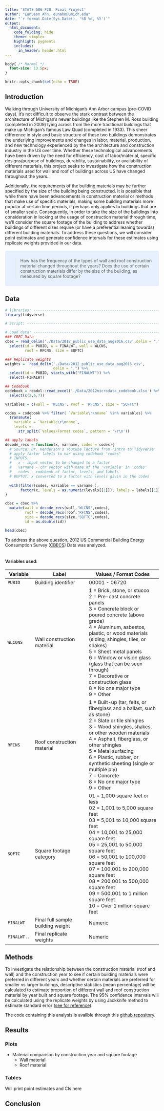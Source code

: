 ```yaml
---
title: 'STATS 506 F20, Final Project'
author: "EunSeon Ahn, eunahn@umich.edu"
date: "`r format.Date(Sys.Date(), '%B %d, %Y')`"
output: 
  html_document:
    code_folding: hide
    theme: simplex
    highlight: pygments
    includes:
      in_header: header.html
---
```


```css
body{ /* Normal */
  font-size: 13.5px;
}
```

```r
knitr::opts_chunk$set(echo = TRUE)
```

<!-- Your report should be approximately two pages in length if printed and no more than 3 pages long. You should included at least 1 but no more than 3 tabular or graphical elements. The word count for the report should be between 200 and 600 words. -->

## Introduction 
<!-- Introduction: Approximately 2-3 paragraphs explaining what your question is, why it is interesting, and ending with a high level description of the analysis you did (not the results) -->

Walking through University of Michigan's Ann Arbor campus (pre-COVID days), it's not difficult to observe the stark contrast between the architecture of Michigan's newer buildings like the Stephen M. Ross building (completed in 2009) lying across from the more traditional buildings that make up Michigan's famous Law Quad (completed in 1933). This sheer difference in style and basic structure of these two buildings demonstrates the underlying improvements and changes in labor, material, production, and new technology experienced by the the architecture and construction industry in the US over time. Whether these technological advancements have been driven by the need for efficiency, cost of labor/material, specific designs/purpose of buildings, durability, sustainability, or availability of different materials, this project seeks to investigate how the construction materials used for wall and roof of buildings across US have changed throughout the years. 

Additionally, the requirements of the building materials may be further specified by the size of the building being constructed. It is possible that while there have been advancements in construction material or methods that make use of specific materials, making some building materials more popular at certain time periods, it perhaps only applies to buildings that are of smaller scale. Consequently, in order to take the size of the buildings into consideration in looking at the usage of construction material through time, we'll consider the square footage of the building to address whether buildings of different sizes require (or have a preferential leaning towards) different building materials. To address these questions, we will consider point estimates and generate confidence intervals for these estimates using replicate weights provided in our data.
<br><br>
<style>
div.blue { background-color:#e6f0ff; border-radius: 5px; padding: 10px;}
</style>
<div class = "blue">
>How has the frequency of the types of wall and roof construction material changed throughout the years? Does the use of certain construction materials differ by the size of the building, as measured by square footage?
</div>

## Data 

```r
# libraries: ------------------------------------------------------------------
library(tidyverse)

# Script: ---------------------------------------------------------------------

# Load data: ------------------------------------------------------------------
### CBEC Data
cbec = read_delim('./Data/2012_public_use_data_aug2016.csv',delim = ",") %>%
  select(id = PUBID, w = FINALWT, wall = WLCNS, 
         roof = RFCNS, size = SQFTC)

### Replicate weights
weights =  read_delim('./Data/2012_public_use_data_aug2016.csv', 
                      delim = ",") %>% 
  select(id = PUBID, starts_with("FINALWT")) %>% 
  select(-FINALWT)

## Codebook
codebook = readxl::read_excel('./Data/2012microdata_codebook.xlsx') %>% 
  select(c(2,6,7)) 

variables = c(wall = 'WLCNS', roof = 'RFCNS', size = "SQFTC")

codes = codebook %>% filter( `Variable\r\nname` %in% variables) %>%
  transmute(
    variable = `Variable\r\nname`,
    levels =
      str_split(`Values/Format codes`, pattern = '\r\n'))

## apply labels
decode_recs = function(x, varname, codes = codes){
  # Source: Dr. Henderson's Youtube lecture from 'Intro to Tidyverse'
  # apply factor labels to var using codebook "codes"
  # INPUTS: 
  #   x - input vector to be changed to a factor
  #   varname - chr vector with name of the 'variable' in 'codes'
  #   codes - codebook of factor, levels, and labels
  # OUPTUT: x converted to a factor with levels givin in the codes 
  
  with(filter(codes, variable == varname ), 
       factor(x, levels = as.numeric(levels[[1]]), labels = labels[[1]]))
}

cbec = cbec %>%
  mutate(wall = decode_recs(wall,'WLCNS',codes),
         roof = decode_recs(roof,'RFCNS',codes),
         size = decode_recs(size,'SQFTC',codes),
         id = as.double(id))

head(cbec)
```

To address the above question, 2012 US Commercial Building Energy Consumption Survey ([CBECS](https://www.eia.gov/consumption/commercial/data/2012/index.php?view=microdata)) Data was analyzed.  
<br>

#### Variables used:   

|  Variable  | Label | Values / Format Codes | 
| ------------ | -------------------------|---------------------------------- |
|`PUBID`| Building identifier | 00001 - 06720 |
| `WLCONS` | Wall construction material | 1 = Brick, stone, or stucco<br>2 = Pre-cast concrete panels<br>3 = Concrete block or poured concrete (above grade)<br>4 = Aluminum, asbestos, plastic, or wood materials (siding, shingles, tiles, or shakes)<br>5 = Sheet metal panels<br>6 = Window or vision glass (glass that can be seen through)<br>7 = Decorative or construction glass<br>8 = No one major type<br>9 = Other|
| `RFCNS`  | Roof construction material | 1 = Built-up (tar, felts, or fiberglass and a ballast, such as stone)<br>2 = Slate or tile shingles<br>3 = Wood shingles, shakes, or other wooden materials<br>4 = Asphalt, fiberglass, or other shingles<br>5 = Metal surfacing<br>6 = Plastic, rubber, or synthetic sheeting (single or multiple ply)<br>7 = Concrete<br>8 = No one major type<br>9 = Other|
| `SQFTC`    | Square footage category | 01 = 1,000 square feet or less <br>02 = 1,001 to 5,000 square feet <br>03 = 5,001 to 10,000 square feet<br>04 = 10,001 to 25,000 square feet<br>05 = 25,001 to 50,000 square feet<br>06 = 50,001 to 100,000 square feet <br>07 = 100,001 to 200,000 square feet<br>08 = 200,001 to 500,000 square feet<br>09 = 500,001 to 1 million square feet<br>10 = Over 1 million square feet|
|`FINALWT`| Final full sample building weight | Numeric|
|`FINALWT..`| Final replicate weights | Numeric|

## Methods

<!-- Data / Methods: Describe your data source and the methods you used. There should be enough detail here that I could repeat your analysis. Focus on what you did, not how you did it. Include a sentence with a link to a GitHub repository containing your code. -->

To investigate the relationship between the construction material (roof and wall) and the construction year to see if certain building materials were preferred in different years and whether certain materials are preferred for smaller vs larger buildings, descriptive statistics (mean percentage) will be calculated to estimate proportion of different wall and roof construction material by year built and square footage. The 95% confidence intervals will be calculated using the replicate weights by using Jackknife method to estimate standard error ([see for reference](https://www.eia.gov/consumption/commercial/data/2012/pdf/user_guide_public_use_aug2016.pdf)).

The code containing this analysis is availble through this [github repository](https://github.com/EunseonAhn/FinalProject_506).

## Results{.tabset .tabset-fade .tabset-pills}

<!-- Results: What did you find? This should be the largest section and is where all of your tabular/graphical elements go. -->

### Plots

* Material comparison by construction year and square footage
    * Wall material
    * Roof material

### Tables

Will print point estimates and CIs here

## Conclusion

<!-- Conclusion / Discussion: What do your results allow us to conclude about the question you posed? What are the strengths and limitations of your analysis? -->

